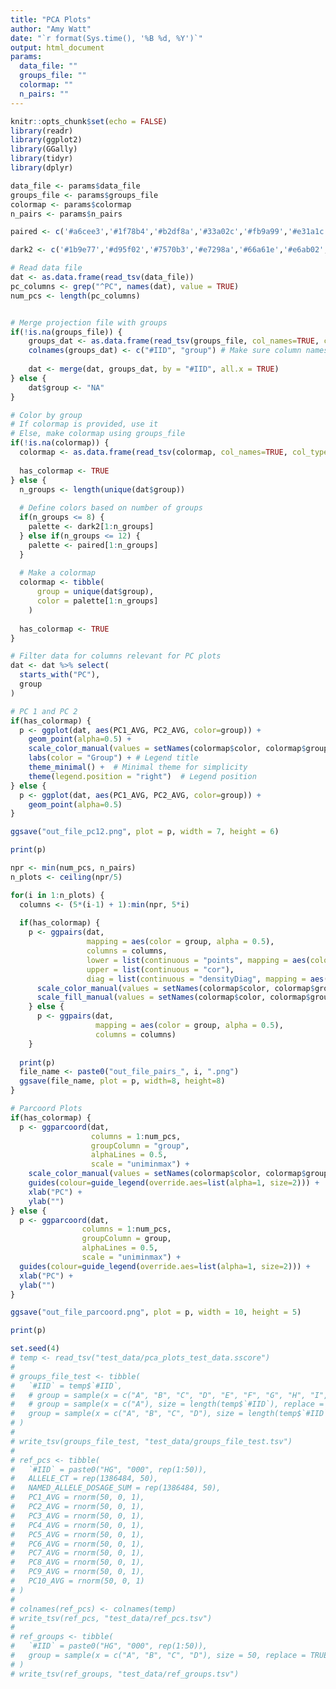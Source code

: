 ```yaml
---
title: "PCA Plots"
author: "Amy Watt"
date: "`r format(Sys.time(), '%B %d, %Y')`"
output: html_document
params: 
  data_file: ""
  groups_file: ""
  colormap: ""
  n_pairs: ""
---
```


```r
knitr::opts_chunk$set(echo = FALSE)
library(readr)
library(ggplot2)
library(GGally)
library(tidyr)
library(dplyr)
```

```r
data_file <- params$data_file
groups_file <- params$groups_file
colormap <- params$colormap
n_pairs <- params$n_pairs
```

```r
paired <- c('#a6cee3','#1f78b4','#b2df8a','#33a02c','#fb9a99','#e31a1c','#fdbf6f','#ff7f00','#cab2d6','#6a3d9a','#ffff99','#b15928')

dark2 <- c('#1b9e77','#d95f02','#7570b3','#e7298a','#66a61e','#e6ab02','#a6761d','#666666')
```

```r
# Read data file 
dat <- as.data.frame(read_tsv(data_file))
pc_columns <- grep("^PC", names(dat), value = TRUE)
num_pcs <- length(pc_columns)


# Merge projection file with groups
if(!is.na(groups_file)) {
    groups_dat <- as.data.frame(read_tsv(groups_file, col_names=TRUE, col_types="cc"))
    colnames(groups_dat) <- c("#IID", "group") # Make sure column names are consistent
    
    dat <- merge(dat, groups_dat, by = "#IID", all.x = TRUE)
} else {
    dat$group <- "NA"
}

# Color by group 
# If colormap is provided, use it
# Else, make colormap using groups_file 
if(!is.na(colormap)) {
  colormap <- as.data.frame(read_tsv(colormap, col_names=TRUE, col_types="cc"))
  
  has_colormap <- TRUE
} else {
  n_groups <- length(unique(dat$group))
  
  # Define colors based on number of groups
  if(n_groups <= 8) {
    palette <- dark2[1:n_groups]
  } else if(n_groups <= 12) {
    palette <- paired[1:n_groups]
  } 
  
  # Make a colormap 
  colormap <- tibble(
      group = unique(dat$group),
      color = palette[1:n_groups]
    )
  
  has_colormap <- TRUE
}

# Filter data for columns relevant for PC plots
dat <- dat %>% select(
  starts_with("PC"),
  group
)
```

```r
# PC 1 and PC 2
if(has_colormap) {
  p <- ggplot(dat, aes(PC1_AVG, PC2_AVG, color=group)) +
    geom_point(alpha=0.5) +
    scale_color_manual(values = setNames(colormap$color, colormap$group)) + 
    labs(color = "Group") + # Legend title
    theme_minimal() +  # Minimal theme for simplicity
    theme(legend.position = "right")  # Legend position
} else {
  p <- ggplot(dat, aes(PC1_AVG, PC2_AVG, color=group)) +
    geom_point(alpha=0.5)
}

ggsave("out_file_pc12.png", plot = p, width = 7, height = 6)

print(p)
```

```r
npr <- min(num_pcs, n_pairs)
n_plots <- ceiling(npr/5) 

for(i in 1:n_plots) {
  columns <- (5*(i-1) + 1):min(npr, 5*i)
  
  if(has_colormap) {
    p <- ggpairs(dat,
                 mapping = aes(color = group, alpha = 0.5),
                 columns = columns,
                 lower = list(continuous = "points", mapping = aes(color = group)),
                 upper = list(continuous = "cor"),
                 diag = list(continuous = "densityDiag", mapping = aes(fill = group))) +
      scale_color_manual(values = setNames(colormap$color, colormap$group)) +
      scale_fill_manual(values = setNames(colormap$color, colormap$group)) 
    } else {
      p <- ggpairs(dat, 
                   mapping = aes(color = group, alpha = 0.5), 
                   columns = columns) 
    }
  
  print(p)
  file_name <- paste0("out_file_pairs_", i, ".png")
  ggsave(file_name, plot = p, width=8, height=8)
}
```

```r
# Parcoord Plots
if(has_colormap) {
  p <- ggparcoord(dat,
                  columns = 1:num_pcs,
                  groupColumn = "group",
                  alphaLines = 0.5,
                  scale = "uniminmax") +
    scale_color_manual(values = setNames(colormap$color, colormap$group)) +
    guides(colour=guide_legend(override.aes=list(alpha=1, size=2))) +
    xlab("PC") +
    ylab("")
} else {
  p <- ggparcoord(dat,
                columns = 1:num_pcs,
                groupColumn = group,
                alphaLines = 0.5,
                scale = "uniminmax") +
  guides(colour=guide_legend(override.aes=list(alpha=1, size=2))) +
  xlab("PC") +
  ylab("")
}

ggsave("out_file_parcoord.png", plot = p, width = 10, height = 5)

print(p)
```






```r
set.seed(4)
# temp <- read_tsv("test_data/pca_plots_test_data.sscore")
# 
# groups_file_test <- tibble(
#   `#IID` = temp$`#IID`,
#   # group = sample(x = c("A", "B", "C", "D", "E", "F", "G", "H", "I", "J", "K", "L", "M", "N"), size = length(temp$`#IID`), replace = TRUE)
#   # group = sample(x = c("A"), size = length(temp$`#IID`), replace = TRUE)
#   group = sample(x = c("A", "B", "C", "D"), size = length(temp$`#IID`), replace = TRUE)
# )
# 
# write_tsv(groups_file_test, "test_data/groups_file_test.tsv")
# 
# ref_pcs <- tibble(
#   `#IID` = paste0("HG", "000", rep(1:50)),
#   ALLELE_CT = rep(1386484, 50),
#   NAMED_ALLELE_DOSAGE_SUM = rep(1386484, 50),
#   PC1_AVG = rnorm(50, 0, 1),
#   PC2_AVG = rnorm(50, 0, 1),
#   PC3_AVG = rnorm(50, 0, 1),
#   PC4_AVG = rnorm(50, 0, 1),
#   PC5_AVG = rnorm(50, 0, 1),
#   PC6_AVG = rnorm(50, 0, 1),
#   PC7_AVG = rnorm(50, 0, 1),
#   PC8_AVG = rnorm(50, 0, 1),
#   PC9_AVG = rnorm(50, 0, 1),
#   PC10_AVG = rnorm(50, 0, 1)
# )
# 
# colnames(ref_pcs) <- colnames(temp)
# write_tsv(ref_pcs, "test_data/ref_pcs.tsv")
# 
# ref_groups <- tibble(
#   `#IID` = paste0("HG", "000", rep(1:50)),
#   group = sample(x = c("A", "B", "C", "D"), size = 50, replace = TRUE)
# )
# write_tsv(ref_groups, "test_data/ref_groups.tsv")
```

